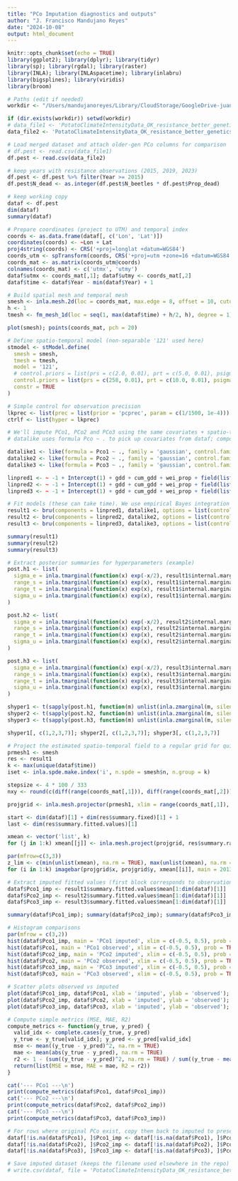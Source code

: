 ```yaml
---
title: "PCo Imputation diagnostics and outputs"
author: "J. Francisco Mandujano Reyes"
date: "2024-10-08"
output: html_document
---
```


```r
knitr::opts_chunk$set(echo = TRUE)
library(ggplot2); library(dplyr); library(tidyr)
library(sp); library(rgdal); library(raster)
library(INLA); library(INLAspacetime); library(inlabru)
library(bigsplines); library(viridis)
library(broom)
```

```r
# Paths (edit if needed)
workdir <- "/Users/mandujanoreyes/Library/CloudStorage/GoogleDrive-juanipnc6@gmail.com/My Drive/PhD/JunZhu_WNS/Pest_resistance/FINAL_CODE/input_data/"

if (dir.exists(workdir)) setwd(workdir)
# data_file1 <- 'PotatoClimateIntensityData_OK_resistance_better_genetics_imputed_Jun2_v2.csv' # adaptation
data_file2 <- 'PotatoClimateIntensityData_OK_resistance_better_genetics_imputed_Jun2_old_gen_v2.csv' # regular

# Load merged dataset and attach older-gen PCo columns for comparison
# df.pest <- read.csv(data_file1)
df.pest <- read.csv(data_file2)

# keep years with resistance observations (2015, 2019, 2023)
df.pest <- df.pest %>% filter(Year >= 2015)
df.pest$N_dead <- as.integer(df.pest$N_beetles * df.pest$Prop_dead)

# keep working copy
dataf <- df.pest
dim(dataf)
summary(dataf)
```

```r
# Prepare coordinates (project to UTM) and temporal index
coords <- as.data.frame(dataf[, c('Lon', 'Lat')])
coordinates(coords) <- ~Lon + Lat
proj4string(coords) <- CRS('+proj=longlat +datum=WGS84')
coords_utm <- spTransform(coords, CRS('+proj=utm +zone=16 +datum=WGS84 +units=km'))
coords_mat <- as.matrix(coords_utm@coords)
colnames(coords_mat) <- c('utmx', 'utmy')
dataf$utmx <- coords_mat[,1]; dataf$utmy <- coords_mat[,2]
dataf$time <- dataf$Year - min(dataf$Year) + 1

# Build spatial mesh and temporal mesh
smesh <- inla.mesh.2d(loc = coords_mat, max.edge = 8, offset = 10, cutoff = 5)
h <- 1
tmesh <- fm_mesh_1d(loc = seq(1, max(dataf$time) + h/2, h), degree = 1)

plot(smesh); points(coords_mat, pch = 20)
```

```r
# Define spatio-temporal model (non-separable '121' used here)
stmodel <- stModel.define(
  smesh = smesh,
  tmesh = tmesh,
  model = '121',
  # control.priors = list(prs = c(2.0, 0.01), prt = c(5.0, 0.01), psigma = c(3.0, 0.01))
  control.priors = list(prs = c(258, 0.01), prt = c(10.0, 0.01), psigma = c(0.015, 0.01)),
  constr = TRUE
)

# Simple control for observation precision
lkprec <- list(prec = list(prior = 'pcprec', param = c(1/1500, 1e-4)))
ctrlf <- list(hyper = lkprec)
```

```r
# We'll impute PCo1, PCo2 and PCo3 using the same covariates + spatio-temporal field.
# datalike uses formula Pco ~ . to pick up covariates from dataf; components below include the field

datalike1 <- like(formula = Pco1 ~ ., family = 'gaussian', control.family = ctrlf, data = dataf)
datalike2 <- like(formula = Pco2 ~ ., family = 'gaussian', control.family = ctrlf, data = dataf)
datalike3 <- like(formula = Pco3 ~ ., family = 'gaussian', control.family = ctrlf, data = dataf)

linpred1 <- ~ -1 + Intercept(1) + gdd + cum_gdd + wei_prop + field(list(space = cbind(utmx, utmy), time = time), model = stmodel)
linpred2 <- ~ -1 + Intercept(1) + gdd + cum_gdd + wei_prop + field(list(space = cbind(utmx, utmy), time = time), model = stmodel)
linpred3 <- ~ -1 + Intercept(1) + gdd + cum_gdd + wei_prop + field(list(space = cbind(utmx, utmy), time = time), model = stmodel)
```

```r
# Fit models (these can take time). We use empirical Bayes integration strategy here.
result1 <- bru(components = linpred1, datalike1, options = list(control.inla = list(int.strategy = 'eb'), control.fixed = list(expand.factor.strategy = 'inla'), verbose = FALSE))
result2 <- bru(components = linpred2, datalike2, options = list(control.inla = list(int.strategy = 'eb'), control.fixed = list(expand.factor.strategy = 'inla'), verbose = FALSE))
result3 <- bru(components = linpred3, datalike3, options = list(control.inla = list(int.strategy = 'eb'), control.fixed = list(expand.factor.strategy = 'inla'), verbose = FALSE))

summary(result1)
summary(result2)
summary(result3)
```

```r
# Extract posterior summaries for hyperparameters (example)
post.h1 <- list(
  sigma_e = inla.tmarginal(function(x) exp(-x/2), result1$internal.marginals.hyperpar[[1]]),
  range_s = inla.tmarginal(function(x) exp(x), result1$internal.marginals.hyperpar[[2]]),
  range_t = inla.tmarginal(function(x) exp(x), result1$internal.marginals.hyperpar[[3]]),
  sigma_u = inla.tmarginal(function(x) exp(x), result1$internal.marginals.hyperpar[[4]])
)

post.h2 <- list(
  sigma_e = inla.tmarginal(function(x) exp(-x/2), result2$internal.marginals.hyperpar[[1]]),
  range_s = inla.tmarginal(function(x) exp(x), result2$internal.marginals.hyperpar[[2]]),
  range_t = inla.tmarginal(function(x) exp(x), result2$internal.marginals.hyperpar[[3]]),
  sigma_u = inla.tmarginal(function(x) exp(x), result2$internal.marginals.hyperpar[[4]])
)

post.h3 <- list(
  sigma_e = inla.tmarginal(function(x) exp(-x/2), result3$internal.marginals.hyperpar[[1]]),
  range_s = inla.tmarginal(function(x) exp(x), result3$internal.marginals.hyperpar[[2]]),
  range_t = inla.tmarginal(function(x) exp(x), result3$internal.marginals.hyperpar[[3]]),
  sigma_u = inla.tmarginal(function(x) exp(x), result3$internal.marginals.hyperpar[[4]])
)

shyper1 <- t(sapply(post.h1, function(m) unlist(inla.zmarginal(m, silent = TRUE))))
shyper2 <- t(sapply(post.h2, function(m) unlist(inla.zmarginal(m, silent = TRUE))))
shyper3 <- t(sapply(post.h3, function(m) unlist(inla.zmarginal(m, silent = TRUE))))

shyper1[, c(1,2,3,7)]; shyper2[, c(1,2,3,7)]; shyper3[, c(1,2,3,7)]
```

```r
# Project the estimated spatio-temporal field to a regular grid for quick visualization
prmesh1 <- smesh
res <- result1
k <- max(unique(dataf$time))
iset <- inla.spde.make.index('i', n.spde = smesh$n, n.group = k)

stepsize <- 4 * 100 / 333
nxy <- round(c(diff(range(coords_mat[,1])), diff(range(coords_mat[,2]))) / stepsize)

projgrid <- inla.mesh.projector(prmesh1, xlim = range(coords_mat[,1]), ylim = range(coords_mat[,2]), dims = nxy)

start <- dim(dataf)[1] + dim(res$summary.fixed)[1] + 1
last <- dim(res$summary.fitted.values)[1]

xmean <- vector('list', k)
for (j in 1:k) xmean[[j]] <- inla.mesh.project(projgrid, res$summary.random$field$mean[iset$i.group == j])

par(mfrow=c(3,3))
z_lim <- c(min(unlist(xmean), na.rm = TRUE), max(unlist(xmean), na.rm = TRUE))
for (i in 1:k) imagebar(projgrid$x, projgrid$y, xmean[[i]], main = 2013 + i, zlim = z_lim, xlab = 'Latitude', ylab = 'Longitude', col = viridis(50))
```

```r
# Extract imputed fitted values (first block corresponds to observations row order)
dataf$Pco1_imp <- result1$summary.fitted.values$mean[1:dim(dataf)[1]]
dataf$Pco2_imp <- result2$summary.fitted.values$mean[1:dim(dataf)[1]]
dataf$Pco3_imp <- result3$summary.fitted.values$mean[1:dim(dataf)[1]]

summary(dataf$Pco1_imp); summary(dataf$Pco2_imp); summary(dataf$Pco3_imp)

# Histogram comparisons
par(mfrow = c(3,2))
hist(dataf$Pco1_imp, main = 'PCo1 imputed', xlim = c(-0.5, 0.5), prob = TRUE)
hist(dataf$Pco1, main = 'PCo1 observed', xlim = c(-0.5, 0.5), prob = TRUE)
hist(dataf$Pco2_imp, main = 'PCo2 imputed', xlim = c(-0.5, 0.5), prob = TRUE)
hist(dataf$Pco2, main = 'PCo2 observed', xlim = c(-0.5, 0.5), prob = TRUE)
hist(dataf$Pco3_imp, main = 'PCo3 imputed', xlim = c(-0.5, 0.5), prob = TRUE)
hist(dataf$Pco3, main = 'PCo3 observed', xlim = c(-0.5, 0.5), prob = TRUE)
```

```r
# Scatter plots observed vs imputed
plot(dataf$Pco1_imp, dataf$Pco1, xlab = 'imputed', ylab = 'observed'); abline(0,1)
plot(dataf$Pco2_imp, dataf$Pco2, xlab = 'imputed', ylab = 'observed'); abline(0,1)
plot(dataf$Pco3_imp, dataf$Pco3, xlab = 'imputed', ylab = 'observed'); abline(0,1)

# Compute simple metrics (MSE, MAE, R2)
compute_metrics <- function(y_true, y_pred) {
  valid_idx <- complete.cases(y_true, y_pred)
  y_true <- y_true[valid_idx]; y_pred <- y_pred[valid_idx]
  mse <- mean((y_true - y_pred)^2, na.rm = TRUE)
  mae <- mean(abs(y_true - y_pred), na.rm = TRUE)
  r2 <- 1 - (sum((y_true - y_pred)^2, na.rm = TRUE) / sum((y_true - mean(y_true, na.rm = TRUE))^2, na.rm = TRUE))
  return(list(MSE = mse, MAE = mae, R2 = r2))
}

cat('--- PCo1 ---\n')
print(compute_metrics(dataf$Pco1, dataf$Pco1_imp))
cat('--- PCo2 ---\n')
print(compute_metrics(dataf$Pco2, dataf$Pco2_imp))
cat('--- PCo3 ---\n')
print(compute_metrics(dataf$Pco3, dataf$Pco3_imp))
```

```r
# For rows where original PCo exist, copy them back to imputed to preserve originals
dataf[!is.na(dataf$Pco1), ]$Pco1_imp <- dataf[!is.na(dataf$Pco1), ]$Pco1
dataf[!is.na(dataf$Pco2), ]$Pco2_imp <- dataf[!is.na(dataf$Pco2), ]$Pco2
dataf[!is.na(dataf$Pco3), ]$Pco3_imp <- dataf[!is.na(dataf$Pco3), ]$Pco3

# Save imputed dataset (keeps the filename used elsewhere in the repo)
# write.csv(dataf, file = 'PotatoClimateIntensityData_OK_resistance_better_genetics_imputed_Jun2_old_gen_v2.csv', row.names = FALSE)

```




